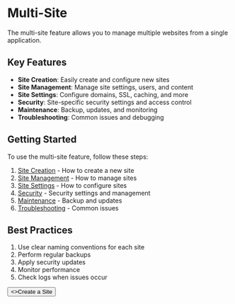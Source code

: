 # Multi-Site

The multi-site feature allows you to manage multiple websites from a single application.

## Key Features

- **Site Creation**: Easily create and configure new sites
- **Site Management**: Manage site settings, users, and content
- **Site Settings**: Configure domains, SSL, caching, and more
- **Security**: Site-specific security settings and access control
- **Maintenance**: Backup, updates, and monitoring
- **Troubleshooting**: Common issues and debugging

## Getting Started

To use the multi-site feature, follow these steps:

1. [Site Creation](/multi-site/site-creation) - How to create a new site
2. [Site Management](/multi-site/site-management) - How to manage sites
3. [Site Settings](/multi-site/site-settings) - How to configure sites
4. [Security](/multi-site/security) - Security settings and management
5. [Maintenance](/multi-site/maintenance) - Backup and updates
6. [Troubleshooting](/multi-site/troubleshooting) - Common issues

## Best Practices

1. Use clear naming conventions for each site
2. Perform regular backups
3. Apply security updates
4. Monitor performance
5. Check logs when issues occur

<div className="not-prose">
  <Button href="/multi-site/site-creation" variant="text" arrow="right">
    <>Create a Site</>
  </Button>
</div> 